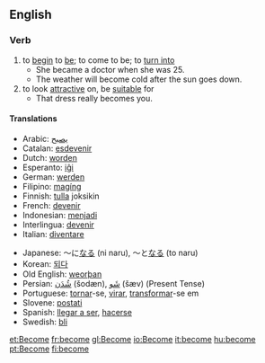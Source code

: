 ==English==

{{rank|body|point|letter|347|become|became|second|United}}

=== Verb ===
{{irregverb|'''become'''
*IPA: /bə'kʌm/
|[[becomes]]
*/bəˈkʌmz/
|[[became]]
*/bəˈkeɪm/
|become
*/bə'kʌm/
|[[becoming]]
*/bəˈkʌmɪŋ/}}

# to [[begin]] to [[be]]; to come to be; to [[turn into]]
#* She became a doctor when she was 25.
#* The weather will become cold after the sun goes down.
# to look [[attractive]] on, be [[suitable]] for
#* That dress really becomes you.

==== Translations ====
{{top}}
*Arabic: [[يصبح]]
*Catalan: [[esdevenir]]
*Dutch: [[worden]]
*Esperanto: [[iĝi]]
*German: [[werden]]
*Filipino: [[magíng]]
*Finnish: [[tulla]] joksikin
*French: [[devenir]]
*Indonesian: [[jadi|menjadi]]
*Interlingua: [[devenir]]
*Italian: [[diventare]]
{{mid}}
*Japanese: ～に[[なる]] (ni naru), ～と[[なる]] (to naru)
*Korean: [[되다]]
*Old English: [[weorþan]]
*Persian: [[شُدَن]] (šodæn), [[شَو]] (šæv) (Present Tense)
*Portuguese: [[tornar]]-se, [[virar]], [[transformar]]-se em
*Slovene: [[postati]]
*Spanish: [[llegar a ser]], [[hacer]]se
*Swedish: [[bli]]
{{bottom}}
[[et:Become]]
[[fr:become]]
[[gl:Become]]
[[io:Become]]
[[it:become]]
[[hu:become]]
[[pt:Become]]
[[fi:become]]